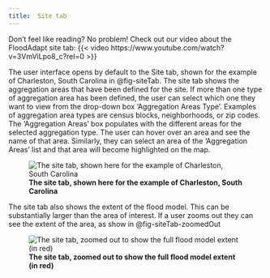```yaml
---
title: 	Site tab
---
```


Don't feel like reading? No problem! Check out our video about the FloodAdapt site tab:
{{< video https://www.youtube.com/watch?v=3VmViLpo8_c?rel=0 >}}

The user interface opens by default to the Site tab, shown for the example of Charleston, South Carolina in @fig-siteTab. The site tab shows the aggregation areas that have been defined for the site. If more than one type of aggregation area has been defined, the user can select which one they want to view from the drop-down box 'Aggregation Areas Type'. Examples of aggregation area types are census blocks, neighborhoods, or zip codes. The 'Aggregation Areas' box populates with the different areas for the selected aggregation type. The user can hover over an area and see the name of that area. Similarly, they can select an area of the 'Aggregation Areas' list and that area will become highlighted on the map.


![**The site tab, shown here for the example of Charleston, South Carolina**](../_static/images/Tab_site.png){#fig-siteTab}

The site tab also shows the extent of the flood model. This can be substantially larger than the area of interest. If a user zooms out they can see the extent of the area, as show in @fig-siteTab-zoomedOut

![**The site tab, zoomed out to show the full flood model extent (in red)**](../_static/images/Tab_site_fullModelExtent.png){#fig-siteTab-zoomedOut}
